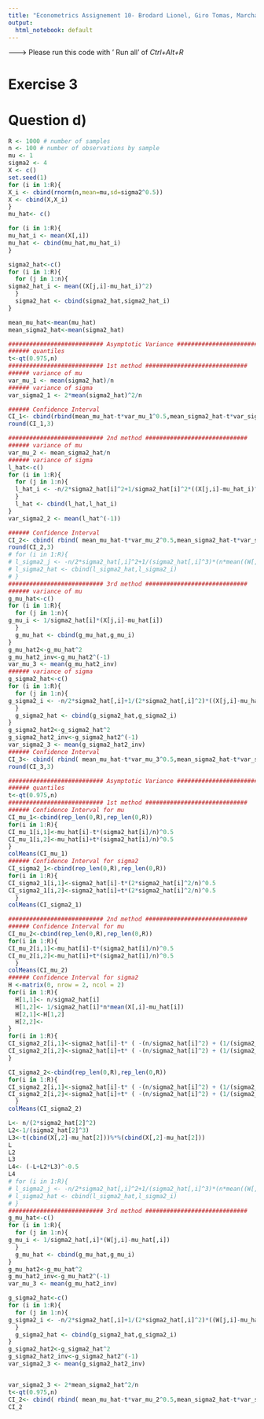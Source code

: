 ```yaml
---
title: "Econometrics Assignement 10- Brodard Lionel, Giro Tomas, Marchal Antoine, Schonenberger Ivan"
output: 
  html_notebook: default
---
```



------->  Please run this code with ' Run all' of *Ctrl+Alt+R*


# Exercise 3
# Question d)
```r
R <- 1000 # number of samples
n <- 100 # number of observations by sample
mu <- 1
sigma2 <- 4
X <- c()
set.seed(1)
for (i in 1:R){
X_i <- cbind(rnorm(n,mean=mu,sd=sigma2^0.5))
X <- cbind(X,X_i)
}
mu_hat<- c()

for (i in 1:R){
mu_hat_i <- mean(X[,i])
mu_hat <- cbind(mu_hat,mu_hat_i)
}

sigma2_hat<-c()
for (i in 1:R){
  for (j in 1:n){
sigma2_hat_i <- mean((X[j,i]-mu_hat_i)^2)
  }
  sigma2_hat <- cbind(sigma2_hat,sigma2_hat_i)
}

mean_mu_hat<-mean(mu_hat)
mean_sigma2_hat<-mean(sigma2_hat)

########################### Asymptotic Variance #############################
###### quantiles
t<-qt(0.975,n)
########################### 1st method #############################
###### variance of mu
var_mu_1 <- mean(sigma2_hat)/n
###### variance of sigma
var_sigma2_1 <- 2*mean(sigma2_hat)^2/n

###### Confidence Interval
CI_1<- cbind(rbind(mean_mu_hat-t*var_mu_1^0.5,mean_sigma2_hat-t*var_sigma2_1^0.5),rbind(mean_mu_hat+t*var_mu_1^0.5,mean_sigma2_hat+t*var_sigma2_1^0.5))
round(CI_1,3)

########################### 2nd method #############################
###### variance of mu
var_mu_2 <- mean_sigma2_hat/n
###### variance of sigma
l_hat<-c()
for (i in 1:R){
  for (j in 1:n){
  l_hat_i <- -n/2*sigma2_hat[i]^2+1/sigma2_hat[i]^2*((X[j,i]-mu_hat_i)^2)
  }
  l_hat <- cbind(l_hat,l_hat_i)
}
var_sigma2_2 <- mean(l_hat^(-1))

###### Confidence Interval
CI_2<- cbind( rbind( mean_mu_hat-t*var_mu_2^0.5,mean_sigma2_hat-t*var_sigma2_2^0.5),rbind(mean_mu_hat+t*var_mu_2^0.5,mean_sigma2_hat+t*var_sigma2_2^0.5))
round(CI_2,3)
# for (i in 1:R){
# l_sigma2_j <- -n/2*sigma2_hat[,i]^2+1/(sigma2_hat[,i]^3)*(n*mean((W[,i]-mu_hat[,i])^2))
# l_sigma2_hat <- cbind(l_sigma2_hat,l_sigma2_i)
# }
########################### 3rd method #############################
###### variance of mu
g_mu_hat<-c()
for (i in 1:R){
  for (j in 1:n){
g_mu_i <- 1/sigma2_hat[i]*(X[j,i]-mu_hat[i])
  }
  g_mu_hat <- cbind(g_mu_hat,g_mu_i)
}
g_mu_hat2<-g_mu_hat^2
g_mu_hat2_inv<-g_mu_hat2^(-1)
var_mu_3 <- mean(g_mu_hat2_inv)
###### variance of sigma
g_sigma2_hat<-c()
for (i in 1:R){
  for (j in 1:n){
g_sigma2_i <- -n/2*sigma2_hat[,i]+1/(2*sigma2_hat[,i]^2)*((X[j,i]-mu_hat[,i])^2)
  }
  g_sigma2_hat <- cbind(g_sigma2_hat,g_sigma2_i)
}
g_sigma2_hat2<-g_sigma2_hat^2
g_sigma2_hat2_inv<-g_sigma2_hat2^(-1)
var_sigma2_3 <- mean(g_sigma2_hat2_inv)
###### Confidence Interval
CI_3<- cbind( rbind( mean_mu_hat-t*var_mu_3^0.5,mean_sigma2_hat-t*var_sigma2_3^0.5),rbind(mean_mu_hat+t*var_mu_3^0.5,mean_sigma2_hat+t*var_sigma2_3^0.5))
round(CI_3,3)

```

```r
########################### Asymptotic Variance #############################
###### quantiles
t<-qt(0.975,n)
########################### 1st method #############################
###### Confidence Interval for mu
CI_mu_1<-cbind(rep_len(0,R),rep_len(0,R))
for(i in 1:R){
CI_mu_1[i,1]<-mu_hat[i]-t*(sigma2_hat[i]/n)^0.5
CI_mu_1[i,2]<-mu_hat[i]+t*(sigma2_hat[i]/n)^0.5
}
colMeans(CI_mu_1)
###### Confidence Interval for sigma2
CI_sigma2_1<-cbind(rep_len(0,R),rep_len(0,R))
for(i in 1:R){
CI_sigma2_1[i,1]<-sigma2_hat[i]-t*(2*sigma2_hat[i]^2/n)^0.5
CI_sigma2_1[i,2]<-sigma2_hat[i]+t*(2*sigma2_hat[i]^2/n)^0.5
  }
colMeans(CI_sigma2_1)

########################### 2nd method #############################
###### Confidence Interval for mu
CI_mu_2<-cbind(rep_len(0,R),rep_len(0,R))
for(i in 1:R){
CI_mu_2[i,1]<-mu_hat[i]-t*(sigma2_hat[i]/n)^0.5
CI_mu_2[i,2]<-mu_hat[i]+t*(sigma2_hat[i]/n)^0.5
  }
colMeans(CI_mu_2)
###### Confidence Interval for sigma2
H <-matrix(0, nrow = 2, ncol = 2)
for(i in 1:R){
  H[1,1]<- n/sigma2_hat[i]
  H[1,2]<- 1/sigma2_hat[i]*n*mean(X[,i]-mu_hat[i])
  H[2,1]<-H[1,2]
  H[2,2]<-
}
for(i in 1:R){
CI_sigma2_2[i,1]<-sigma2_hat[i]-t* ( -(n/sigma2_hat[i]^2) + (1/(sigma2_hat[i]^3))*n*sigma2_hat[i])^(-0.5)
CI_sigma2_2[i,2]<-sigma2_hat[i]+t* ( -(n/sigma2_hat[i]^2) + (1/(sigma2_hat[i]^3))*n*sigma2_hat[i])^(-0.5)
}

CI_sigma2_2<-cbind(rep_len(0,R),rep_len(0,R))
for(i in 1:R){
CI_sigma2_2[i,1]<-sigma2_hat[i]-t* ( -(n/sigma2_hat[i]^2) + (1/(sigma2_hat[i]^3))*n*sigma2_hat[i])^(-0.5)
CI_sigma2_2[i,2]<-sigma2_hat[i]+t* ( -(n/sigma2_hat[i]^2) + (1/(sigma2_hat[i]^3))*n*sigma2_hat[i])^(-0.5)
  }
colMeans(CI_sigma2_2)

L<- n/(2*sigma2_hat[2]^2)
L2<-1/(sigma2_hat[2]^3)
L3<-t(cbind(X[,2]-mu_hat[2]))%*%(cbind(X[,2]-mu_hat[2]))
L
L2
L3
L4<- (-L+L2*L3)^-0.5
L4
# for (i in 1:R){
# l_sigma2_j <- -n/2*sigma2_hat[,i]^2+1/(sigma2_hat[,i]^3)*(n*mean((W[,i]-mu_hat[,i])^2))
# l_sigma2_hat <- cbind(l_sigma2_hat,l_sigma2_i)
# }
########################### 3rd method #############################
g_mu_hat<-c()
for (i in 1:R){
  for (j in 1:n){
g_mu_i <- 1/sigma2_hat[,i]*(W[j,i]-mu_hat[,i])
  }
  g_mu_hat <- cbind(g_mu_hat,g_mu_i)
}
g_mu_hat2<-g_mu_hat^2
g_mu_hat2_inv<-g_mu_hat2^(-1)
var_mu_3 <- mean(g_mu_hat2_inv)

g_sigma2_hat<-c()
for (i in 1:R){
  for (j in 1:n){
g_sigma2_i <- -n/2*sigma2_hat[,i]+1/(2*sigma2_hat[,i]^2)*((W[j,i]-mu_hat[,i])^2)
  }
  g_sigma2_hat <- cbind(g_sigma2_hat,g_sigma2_i)
}
g_sigma2_hat2<-g_sigma2_hat^2
g_sigma2_hat2_inv<-g_sigma2_hat2^(-1)
var_sigma2_3 <- mean(g_sigma2_hat2_inv)


var_sigma2_3 <- 2*mean_sigma2_hat^2/n
t<-qt(0.975,n)
CI_2<- cbind( rbind( mean_mu_hat-t*var_mu_2^0.5,mean_sigma2_hat-t*var_sigma2_2^0.5),rbind(mean_mu_hat+t*var_mu_2^0.5,mean_sigma2_hat+t*var_sigma2_2^0.5))
CI_2
```